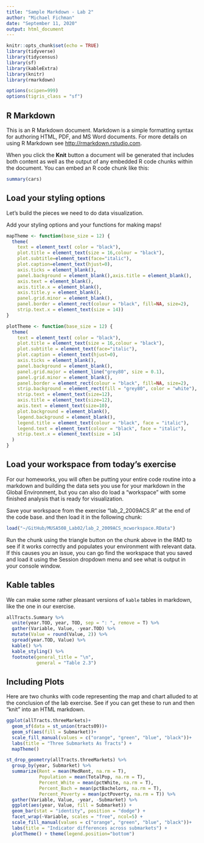 ---
title: "Sample Markdown - Lab 2"
author: "Michael Fichman"
date: "September 11, 2020"
output: html_document
---

```{r setup, include=FALSE}
knitr::opts_chunk$set(echo = TRUE)
library(tidyverse)
library(tidycensus)
library(sf)
library(kableExtra)
library(knitr)
library(rmarkdown)

options(scipen=999)
options(tigris_class = "sf")
```

## R Markdown

This is an R Markdown document. Markdown is a simple formatting syntax for authoring HTML, PDF, and MS Word documents. For more details on using R Markdown see <http://rmarkdown.rstudio.com>.

When you click the **Knit** button a document will be generated that includes both content as well as the output of any embedded R code chunks within the document. You can embed an R code chunk like this:

```{r cars}
summary(cars)
```

## Load your styling options

Let's build the pieces we need to do data visualization.

Add your styling options and your functions for making maps!

```{r my_styles}
mapTheme <- function(base_size = 12) {
  theme(
    text = element_text( color = "black"),
    plot.title = element_text(size = 16,colour = "black"),
    plot.subtitle=element_text(face="italic"),
    plot.caption=element_text(hjust=0),
    axis.ticks = element_blank(),
    panel.background = element_blank(),axis.title = element_blank(),
    axis.text = element_blank(),
    axis.title.x = element_blank(),
    axis.title.y = element_blank(),
    panel.grid.minor = element_blank(),
    panel.border = element_rect(colour = "black", fill=NA, size=2),
    strip.text.x = element_text(size = 14))
}

plotTheme <- function(base_size = 12) {
  theme(
    text = element_text( color = "black"),
    plot.title = element_text(size = 16,colour = "black"),
    plot.subtitle = element_text(face="italic"),
    plot.caption = element_text(hjust=0),
    axis.ticks = element_blank(),
    panel.background = element_blank(),
    panel.grid.major = element_line("grey80", size = 0.1),
    panel.grid.minor = element_blank(),
    panel.border = element_rect(colour = "black", fill=NA, size=2),
    strip.background = element_rect(fill = "grey80", color = "white"),
    strip.text = element_text(size=12),
    axis.title = element_text(size=12),
    axis.text = element_text(size=10),
    plot.background = element_blank(),
    legend.background = element_blank(),
    legend.title = element_text(colour = "black", face = "italic"),
    legend.text = element_text(colour = "black", face = "italic"),
    strip.text.x = element_text(size = 14)
  )
}
```

## Load your workspace from today's exercise

For our homeworks, you will often be putting your entire code routine into a markdown and building the data sets you use for your markdown in the Global Environment, but you can also do load a "workspace" with some finished analysis that is ready for visualization.

Save your workspace from the exercise "lab_2_2009ACS.R" at the end of the code base. and then load it in the following chunk:

```{r load_workspace}
load("~/GitHub/MUSA508_Lab02/lab_2_2009ACS_mcworkspace.RData")
```

Run the chunk using the triangle button on the chunk above in the RMD to see if it works correctly and populates your environment with relevant data. If this causes you an issue, you can go find the workspace that you saved and load it using the Session dropdown menu and see what is output in your console window.

## Kable tables

We can make some rather pleasant versions of `kable` tables in markdown, like the one in our exercise.

```{r kable_example}
allTracts.Summary %>%
  unite(year.TOD, year, TOD, sep = ": ", remove = T) %>%
  gather(Variable, Value, -year.TOD) %>%
  mutate(Value = round(Value, 2)) %>%
  spread(year.TOD, Value) %>%
  kable() %>%
  kable_styling() %>%
  footnote(general_title = "\n",
           general = "Table 2.3")
```

## Including Plots

Here are two chunks with code representing the map and chart alluded to at the conclusion of the lab exercise. See if you can get these to run and then "knit" into an HTML markdown.

```{r allTracts_map}
ggplot(allTracts.threeMarkets)+
  geom_sf(data = st_union(tracts09))+
  geom_sf(aes(fill = Submarket))+
  scale_fill_manual(values = c("orange", "green", "blue", "black"))+
  labs(title = "Three Submarkets As Tracts") +
  mapTheme()
```

```{r submarkets_facet, message=FALSE, warning=FALSE}
st_drop_geometry(allTracts.threeMarkets) %>%
  group_by(year, Submarket) %>%
  summarize(Rent = mean(MedRent, na.rm = T),
            Population = mean(TotalPop, na.rm = T),
            Percent_White = mean(pctWhite, na.rm = T),
            Percent_Bach = mean(pctBachelors, na.rm = T),
            Percent_Poverty = mean(pctPoverty, na.rm = T)) %>%
  gather(Variable, Value, -year, -Submarket) %>%
  ggplot(aes(year, Value, fill = Submarket)) +
  geom_bar(stat = "identity", position = "dodge") +
  facet_wrap(~Variable, scales = "free", ncol=5) +
  scale_fill_manual(values = c("orange", "green", "blue", "black"))+
  labs(title = "Indicator differences across submarkets") +
  plotTheme() + theme(legend.position="bottom")
```
